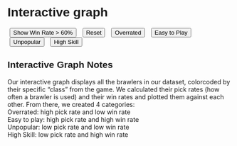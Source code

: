 # Interactive graph

<style>
  * {
    font-family: sans-serif;
  }
        .button-container {
        display: flex;
        justify-content: center;
        margin-top: 10px;
      }
      button {
        margin: 0 5px;
      }
</style> 

<div id="plot">
</div>

<!-- <div class="button-container"> -->
<button id="filterButton">Show Win Rate > 60%</button>
<button id="resetButton">Reset</button>
<button id="region1">Overrated</button>
<button id="region2">Easy to Play</button>
<button id="region3">Unpopular</button>
<button id="region4">High Skill</button>
<!-- </div> -->

<p>
## Interactive Graph Notes

Our interactive graph displays all the brawlers in our dataset, colorcoded by their specific "class" from the game. We calculated their pick rates (how often a brawler is used) and their win rates and plotted them against each other. From there, we created 4 categories:\
Overrated: high pick rate and low win rate\
Easy to play: high pick rate and high win rate\
Unpopular: low pick rate and low win rate\
High Skill: low pick rate and high win rate\
</p>

<script src="https://cdn.jsdelivr.net/npm/d3@7"></script>
<script src="scripts/myscript.js"></script>
